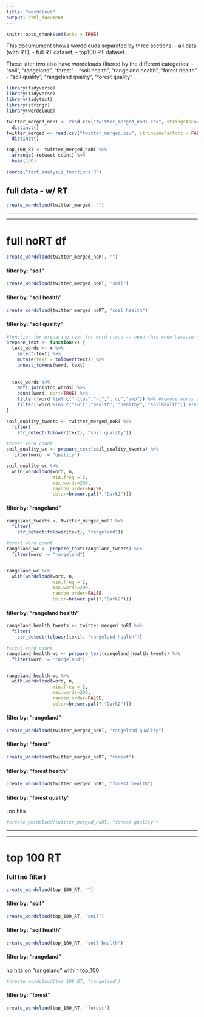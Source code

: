 ```yaml
---
title: "wordcloud"
output: html_document
---
```


```r
knitr::opts_chunk$set(echo = TRUE)
```


This documument shows wordclouds separated by three sections: 
- all data (with RT), 
- full RT dataset, 
- top100 RT dataset.  

These later two also have wordclouds filtered by the different categeries:
- "soil", "rangeland", "forest"
- "soil health", "rangeland health", "forest health"
- "soil quality", "rangeland quality", "forest quality"
  
  
```r
library(tidyverse)
library(tidyverse)
library(tidytext)
library(stringr)
library(wordcloud)

twitter_merged_noRT <- read.csv("twitter_merged_noRT.csv", stringsAsFactors = FALSE) %>% 
  distinct()
twitter_merged <- read.csv("twitter_merged.csv", stringsAsFactors = FALSE) %>% 
  distinct()

top_100_RT <- twitter_merged_noRT %>% 
  arrange(-retweet_count) %>% 
  head(100)
```



```r
source("text_analysis_functions.R")
```

## full data - w/ RT
```r
create_wordcloud(twitter_merged, "")
```

***  
***  

# full noRT df
```r
create_wordcloud(twitter_merged_noRT, "")
```
  
  
#### filter by: "soil"
```r
create_wordcloud(twitter_merged_noRT, "soil")
```  
  
    
#### filter by: "soil health"
```r
create_wordcloud(twitter_merged_noRT, "soil health")
```  

#### filter by: "soil quality"
```r
#function for preparing text for word cloud -- need this when because create_wordcloud() doesnt allow word removal like is needed when creating "soil quality" wordcloud
prepare_text <- function(x) {
  text_words <- x %>% 
    select(text) %>% 
    mutate(text = tolower(text)) %>% 
    unnest_tokens(word, text)
  
  
  text_words %>% 
    anti_join(stop_words) %>% 
    count(word, sort=TRUE) %>% 
    filter(!word %in% c("https","rt","t.co","amp")) %>% #remove words associated with images/links and special characters, (i.e. amp = &)
    filter(!word %in% c("soil","health", "healthy", "soilhealth")) #These terms consistently come out as top words perhaps as an atrifact of the initial querry, so i remove them here
}

soil_quality_tweets <- twitter_merged_noRT %>% 
  filter(
    str_detect(tolower(text), "soil quality")) 

#creat word count
soil_quality_wc <- prepare_text(soil_quality_tweets) %>% 
  filter(word != "quality")

soil_quality_wc %>% 
  with(wordcloud(word, n, 
                 min.freq = 2,
                 max.words=200, 
                 random.order=FALSE, 
                 color=brewer.pal(7,"Dark2")))
```  

  
#### filter by: "rangeland"
```r
rangeland_tweets <- twitter_merged_noRT %>% 
  filter(
    str_detect(tolower(text), "rangeland"))

#creat word count
rangeland_wc <- prepare_text(rangeland_tweets) %>% 
  filter(word != "rangeland")


rangeland_wc %>% 
  with(wordcloud(word, n, 
                 min.freq = 2,
                 max.words=200, 
                 random.order=FALSE, 
                 color=brewer.pal(7,"Dark2")))
```  
  
    
#### filter by: "rangeland health"
```r
rangeland_health_tweets <- twitter_merged_noRT %>% 
  filter(
    str_detect(tolower(text), "rangeland health"))

#creat word count
rangeland_health_wc <- prepare_text(rangeland_health_tweets) %>% 
  filter(word != "rangeland")


rangeland_health_wc %>% 
  with(wordcloud(word, n, 
                 min.freq = 2,
                 max.words=200, 
                 random.order=FALSE, 
                 color=brewer.pal(7,"Dark2")))
```  
 
   
#### filter by: "rangeland"
```r
create_wordcloud(twitter_merged_noRT, "rangeland quality")
```  
 
  
#### filter by: "forest"
```r
create_wordcloud(twitter_merged_noRT, "forest")
```

#### filter by: "forest health"
```r
create_wordcloud(twitter_merged_noRT, "forest health")
```

#### filter by: "forest quality"
-no hits
```r
#create_wordcloud(twitter_merged_noRT, "forest quality")
```

***
***
  
  
# top 100 RT
### full (no filter)
```r
create_wordcloud(top_100_RT, "")
```
  
  
#### filter by: "soil"
```r
create_wordcloud(top_100_RT, "soil")
```
  
#### filter by: "soil health"
```r
create_wordcloud(top_100_RT, "soil health")
```
 
  
#### filter by: "rangeland"
no hits on "rangeland" within top_100
```r
#create_wordcloud(top_100_RT, "rangeland")
```
  
      
#### filter by: "forest"
```r
create_wordcloud(top_100_RT, "forest")
```







